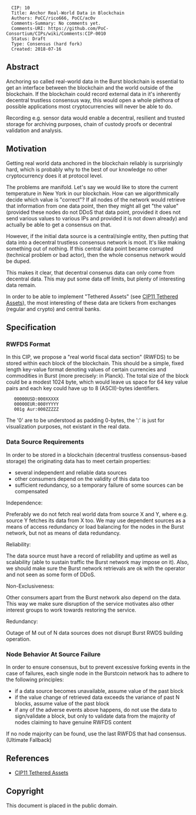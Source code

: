 <pre>
  CIP: 10
  Title: Anchor Real-World Data in Blockchain
  Authors: PoCC/rico666, PoCC/ac0v
  Comments-Summary: No comments yet.
  Comments-URI: https://github.com/PoC-Consortium/CIPs/wiki/Comments:CIP-0010
  Status: Draft
  Type: Consensus (hard fork)
  Created: 2018-07-16
</pre>

==Abstract==

Anchoring so called real-world data in the Burst blockchain is
essential to get an interface between the blockchain and the world
outside of the blockchain. If the blockchain could record external
data in it's inherently decentral trustless consensus way, this would
open a whole plethora of possible applications most cryptocurrencies
will never be able to do.

Recording e.g. sensor data would enable a decentral, resilient and
trusted storage for archiving purposes, chain of custody proofs or
decentral validation and analysis.

==Motivation==

Getting real world data anchored in the blockchain reliably is
surprisingly hard, which is probably why to the best of our knowledge
no other cryptocurrency does it at protocol level.

The problems are manifold. Let's say we would like to store the
current temperature in New York in our blockchain. How can we
algorithmically decide which value is "correct"? If all nodes of the
network would retrieve that information from one data point, then they
might all get "the value" (provided these nodes do not DDoS that data
point, provided it does not send various values to various IPs and
provided it is not down already) and actually be able to get a
consensus on that.

However, if the initial data source is a central/single entity, then
putting that data into a decentral trustless consensus network is
moot. It's like making something out of nothing. If this central data
point became corrupted (technical problem or bad actor), then the
whole consenus network would be duped.

This makes it clear, that decentral consenus data can only come from
decentral data. This may put some data off limits, but plenty of
interesting data remain.

In order to be able to implement "Tethered Assets" (see
[[cip-0011.md|CIP11 Tethered Assets]]), the most interesting of
these data are tickers from exchanges (regular and crypto) and central
banks.

==Specification==

===RWFDS Format===

In this CIP, we propose a "real world fiscal data section" (RWFDS) to
be stored within each block of the blockchain. This should be a
simple, fixed length key-value format denoting values of certain
currencies and commodities in Burst (more precisely: in Planck). The
total size of the block could be a modest 1024 byte, which would leave
us space for 64 key value pairs and each key could have up to 8
(ASCII)-bytes identifiers.

    00000USD:000XXXXX
    00000EUR:000YYYYY
    001g Aur:000ZZZZZ

The '0' are to be understood as padding 0-bytes, the ':' is just for
visualization purposes, not existant in the real data.

===Data Source Requirements===

In order to be stored in a blockchain (decentral trustless
consensus-based storage) the originating data has to meet certain
properties:

* several independent and reliable data sources
* other consumers depend on the validity of this data too
* sufficient redundancy, so a temporary failure of some sources can be compensated

Independence:

Preferably we do not fetch real world data from source X and Y, where
e.g. source Y fetches its data from X too. We may use dependent
sources as a means of access redundancy or load balancing for the
nodes in the Burst network, but not as means of data redundancy.

Reliability:

The data source must have a record of reliability and uptime as well
as scalability (able to sustain traffic the Burst network may impose
on it). Also, we should make sure the Burst network retrievals are ok
with the operator and not seen as some form of DDoS.

Non-Exclusiveness:

Other consumers apart from the Burst network also depend on the
data. This way we make sure disruption of the service motivates also
other interest groups to work towards restoring the service.

Redundancy:

Outage of M out of N data sources does not disrupt Burst RWDS building
operation.


===Node Behavior At Source Failure===

In order to ensure consensus, but to prevent excessive forking events
in the case of failures, each single node in the Burstcoin network has
to adhere to the following principles:

* if a data source becomes unavailable, assume value of the past block
* if the value change of retrieved data exceeds the variance of past N blocks, assume value of the past block
* if any of the adverse events above happens, do not use the data to sign/validate a block, but only to validate data from the majority of nodes claiming to have genuine RWFDS content

If no node majority can be found, use the last RWFDS that had consensus. (Ultimate Fallback)


==References==

* [[cip-0011.md|CIP11 Tethered Assets]]


==Copyright==

This document is placed in the public domain.
